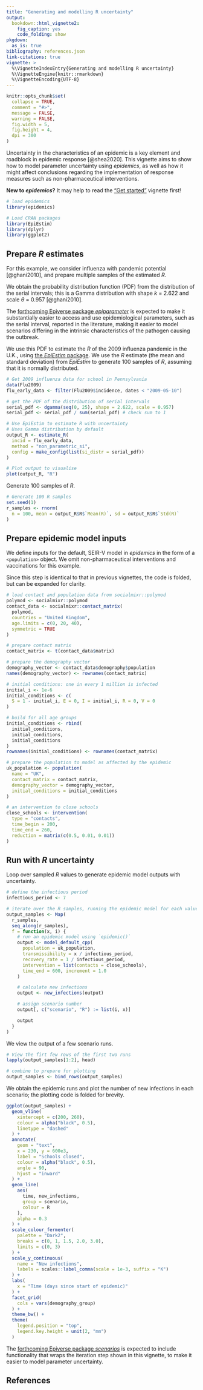 ```yaml
---
title: "Generating and modelling R uncertainty"
output:
  bookdown::html_vignette2:
    fig_caption: yes
    code_folding: show
pkgdown:
  as_is: true
bibliography: references.json
link-citations: true
vignette: >
  %\VignetteIndexEntry{Generating and modelling R uncertainty}
  %\VignetteEngine{knitr::rmarkdown}
  %\VignetteEncoding{UTF-8}
---
```


```r
knitr::opts_chunk$set(
  collapse = TRUE,
  comment = "#>",
  message = FALSE,
  warning = FALSE,
  fig.width = 5,
  fig.height = 4,
  dpi = 300
)
```

Uncertainty in the characteristics of an epidemic is a key element and roadblock in epidemic response [@shea2020].
This vignette aims to show how to model parameter uncertainty using _epidemics_, as well as how it might affect conclusions regarding the implementation of response measures such as non-pharmaceutical interventions.

::: {.alert .alert-warning}
**New to _epidemics_?** It may help to read the ["Get started"](epidemics.html) vignette first!
:::

```r
# load epidemics
library(epidemics)

# Load CRAN packages
library(EpiEstim)
library(dplyr)
library(ggplot2)
```

## Prepare $R$ estimates

For this example, we consider influenza with pandemic potential [@ghani2010], and prepare multiple samples of the estimated $R$.

We obtain the probability distribution function (PDF) from the distribution of the serial intervals; this is a Gamma distribution with shape $k$ = 2.622 and scale $\theta$ = 0.957 [@ghani2010].

::: {.alert .alert-info}
The [forthcoming Epiverse package _epiparameter_](https://epiverse-trace.github.io/epiparameter/) is expected to make it substantially easier to access and use epidemiological parameters, such as the serial interval, reported in the literature, making it easier to model scenarios differing in the intrinsic characteristics of the pathogen causing the outbreak.
:::

We use this PDF to estimate the $R$ of the 2009 influenza pandemic in the U.K., using [the _EpiEstim_ package](https://cran.r-project.org/package=EpiEstim).
We use the $R$ estimate (the mean and standard deviation) from _EpiEstim_ to generate 100 samples of $R$, assuming that it is normally distributed.

```r
# Get 2009 influenza data for school in Pennsylvania
data(Flu2009)
flu_early_data <- filter(Flu2009$incidence, dates < "2009-05-10")

# get the PDF of the distribution of serial intervals
serial_pdf <- dgamma(seq(0, 25), shape = 2.622, scale = 0.957)
serial_pdf <- serial_pdf / sum(serial_pdf) # check sum to 1

# Use EpiEstim to estimate R with uncertainty
# Uses Gamma distribution by default
output_R <- estimate_R(
  incid = flu_early_data,
  method = "non_parametric_si",
  config = make_config(list(si_distr = serial_pdf))
)

# Plot output to visualise
plot(output_R, "R")
```

Generate 100 samples of $R$.

```r
# Generate 100 R samples
set.seed(1)
r_samples <- rnorm(
  n = 100, mean = output_R$R$`Mean(R)`, sd = output_R$R$`Std(R)`
)
```

## Prepare epidemic model inputs

We define inputs for the default, SEIR-V model in _epidemics_ in the form of a `<population>` object.
We omit non-pharmaceutical interventions and vaccinations for this example.

Since this step is identical to that in previous vignettes, the code is folded, but can be expanded for clarity.

```r
# load contact and population data from socialmixr::polymod
polymod <- socialmixr::polymod
contact_data <- socialmixr::contact_matrix(
  polymod,
  countries = "United Kingdom",
  age.limits = c(0, 20, 40),
  symmetric = TRUE
)

# prepare contact matrix
contact_matrix <- t(contact_data$matrix)

# prepare the demography vector
demography_vector <- contact_data$demography$population
names(demography_vector) <- rownames(contact_matrix)

# initial conditions: one in every 1 million is infected
initial_i <- 1e-6
initial_conditions <- c(
  S = 1 - initial_i, E = 0, I = initial_i, R = 0, V = 0
)

# build for all age groups
initial_conditions <- rbind(
  initial_conditions,
  initial_conditions,
  initial_conditions
)
rownames(initial_conditions) <- rownames(contact_matrix)

# prepare the population to model as affected by the epidemic
uk_population <- population(
  name = "UK",
  contact_matrix = contact_matrix,
  demography_vector = demography_vector,
  initial_conditions = initial_conditions
)

# an intervention to close schools
close_schools <- intervention(
  type = "contacts",
  time_begin = 200,
  time_end = 260,
  reduction = matrix(c(0.5, 0.01, 0.01))
)
```

## Run with $R$ uncertainty

Loop over sampled $R$ values to generate epidemic model outputs with uncertainty.

```r
# define the infectious period
infectious_period <- 7

# iterate over the R samples, running the epidemic model for each value of R
output_samples <- Map(
  r_samples,
  seq_along(r_samples),
  f = function(x, i) {
    # run an epidemic model using `epidemic()`
    output <- model_default_cpp(
      population = uk_population,
      transmissibility = x / infectious_period,
      recovery_rate = 1 / infectious_period,
      intervention = list(contacts = close_schools),
      time_end = 600, increment = 1.0
    )

    # calculate new infections
    output <- new_infections(output)

    # assign scenario number
    output[, c("scenario", "R") := list(i, x)]

    output
  }
)
```

We view the output of a few scenario runs.

```r
# View the firt few rows of the first two runs
lapply(output_samples[1:2], head)

# combine to prepare for plotting
output_samples <- bind_rows(output_samples)
```


We obtain the epidemic runs and plot the number of new infections in each scenario; the plotting code is folded for brevity.

```r
ggplot(output_samples) +
  geom_vline(
    xintercept = c(200, 260),
    colour = alpha("black", 0.5),
    linetype = "dashed"
  ) +
  annotate(
    geom = "text",
    x = 230, y = 600e3,
    label = "Schools closed",
    colour = alpha("black", 0.5),
    angle = 90,
    hjust = "inward"
  ) +
  geom_line(
    aes(
      time, new_infections,
      group = scenario,
      colour = R
    ),
    alpha = 0.3
  ) +
  scale_colour_fermenter(
    palette = "Dark2",
    breaks = c(0, 1, 1.5, 2.0, 3.0),
    limits = c(0, 3)
  ) +
  scale_y_continuous(
    name = "New infections",
    labels = scales::label_comma(scale = 1e-3, suffix = "K")
  ) +
  labs(
    x = "Time (days since start of epidemic)"
  ) +
  facet_grid(
    cols = vars(demography_group)
  ) +
  theme_bw() +
  theme(
    legend.position = "top",
    legend.key.height = unit(2, "mm")
  )
```

The [forthcoming Epiverse package _scenarios_](https://epiverse-trace.github.io/scenarios/) is expected to include functionality that wraps the iteration step shown in this vignette, to make it easier to model parameter uncertainty.

## References
